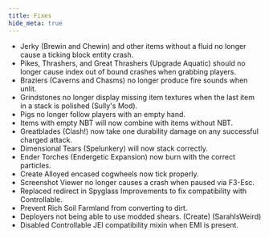 ```yaml
---
title: Fixes
hide_meta: true
---
```


- Jerky (Brewin and Chewin) and other items without a fluid no longer cause a ticking block entity crash.
- Pikes, Thrashers, and Great Thrashers (Upgrade Aquatic) should no longer cause index out of bound crashes when grabbing players.
- Braziers (Caverns and Chasms) no longer produce fire sounds when unlit.
- Grindstones no longer display missing item textures when the last item in a stack is polished (Sully's Mod).
- Pigs no longer follow players with an empty hand.
- Items with empty NBT will now combine with items without NBT.
- Greatblades (Clash!) now take one durability damage on any successful charged attack.
- Dimensional Tears (Spelunkery) will now stack correctly.
- Ender Torches (Endergetic Expansion) now burn with the correct particles.
- Create Alloyed encased cogwheels now tick properly.
- Screenshot Viewer no longer causes a crash when paused via F3-Esc.
- Replaced redirect in Spyglass Improvements to fix compatibility with Controllable.
- Prevent Rich Soil Farmland from converting to dirt.
- Deployers not being able to use modded shears. (Create) (SarahIsWeird)
- Disabled Controllable JEI compatibility mixin when EMI is present.